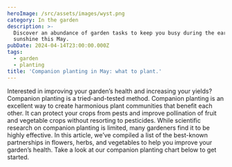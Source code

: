 ```yaml
---
heroImage: /src/assets/images/wyst.png
category: In the garden
description: >-
  Discover an abundance of garden tasks to keep you busy during the early summer
  sunshine this May.
pubDate: 2024-04-14T23:00:00.000Z
tags:
  - garden
  - planting
title: 'Companion planting in May: what to plant.'
---
```


Interested in improving your garden’s health and increasing your yields? Companion planting is a tried-and-tested method. Companion planting is an excellent way to create harmonious plant communities that benefit each other. It can protect your crops from pests and improve pollination of fruit and vegetable crops without resorting to pesticides. While scientific research on companion planting is limited, many gardeners find it to be highly effective. In this article, we’ve compiled a list of the best-known partnerships in flowers, herbs, and vegetables to help you improve your garden’s health. Take a look at our companion planting chart below to get started.
